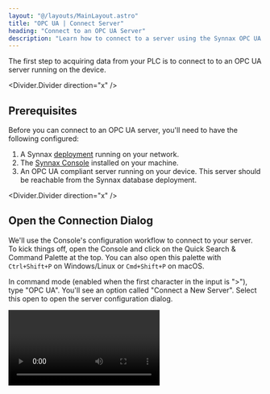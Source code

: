 ```yaml
---
layout: "@/layouts/MainLayout.astro"
title: "OPC UA | Connect Server"
heading: "Connect to an OPC UA Server"
description: "Learn how to connect to a server using the Synnax OPC UA driver."
---
```


The first step to acquiring data from your PLC is to connect to to an OPC UA server 
running on the device. 

<Divider.Divider direction="x" />

## Prerequisites

Before you can connect to an OPC UA server, you'll need to have the following configured:

1. A Synnax [deployment](/reference/cluster/quick-start) running on your network.
2. The [Synnax Console](/reference/console/get-started) installed on your machine.
3. An OPC UA compliant server running on your device. This server should be reachable 
from the Synnax database deployment.

<Divider.Divider direction="x" />

## <StepText level="h2" step={1}>Open the Connection Dialog</StepText>

We'll use the Console's configuration workflow to connect to your server. To kick things off,
open the Console and click on the Quick Search & Command Palette at the top. You can also
open this palette with `Ctrl+Shift+P` on Windows/Linux or `Cmd+Shift+P` on macOS.

In command mode (enabled when the first character in the input is ">"), type "OPC UA".
You'll see an option called "Connect a New Server". Select this open to open the server 
configuration dialog.

<Video client:only="react" id="device-drivers/opcua/opcua-open-connect" />

<Divider.Divider direction="x" />

## <StepText level="h2" step={2}>Configure the Connection</StepText>

The dialog will prompt you to enter the connection parameters to your server. Here's
a reference for each of the fields you'll need to fill:

<Table>
    <thead>
        <tr>
            <th>Field</th>
            <th>Description</th>
        </tr>
    </thead>
    <tbody>
        <tr>
            <td>Name</td>
            <td>A human-readbale name for your server. We'll use this to identify and manage the server in the Console.</td>
        </tr>
        <tr>
            <td>Endpoint</td>
            <td>The endpoint URL for your server. This should be it's reachable address on the network, and typicaly begins with `opc.tcp://`.</td>
        </tr>
        <tr>
            <td>Username</td>
            <td>The username to use when connecting to the server. This is optional and can be left blank.</td>
        </tr>
        <tr>
            <td>Password</td>
            <td>The password to use when connecting to the server. This is optional and can be left blank.</td>
        </tr>
    </tbody>
</Table>

### <StepText level="h3" step={2.1}>Test the Connection</StepText>

Before moving on to the next step, make sure to use the "Test Connection" button to 
verify that the Console can connect to the server. Here's a quick video to show you how
to do this:

<Video client:only="react" id="device-drivers/opcua/opcua-connect-server" />

<Divider.Divider direction="x" />

After you've successfully connected the server, hit "Next" to continue to the next step
in the workflow. 

## <StepText level="h2" step={3}>Create Synnax Channels</StepText>

The next step in the workflow is to create the channels in the Synnax database that 
correspond to the nodes on your server. Synnax will automatically scan your server for
nodes and present them as a list along with their data types, paths, and browsable names.

### <StepText level="h3" step={3.1}>Identify Sampling Groups</StepText>

Channels in the configuration dialog are organized into **sampling groups**. Each group
has a special Index channel that is used to store the timetamps for the samples recorded
by each channel in the group. Indexes are identified by a green 
<span style={{color: "var(--pluto-secondary-z)"}}>Index</span> badge underneath their data type.

The important rule to remember is that **all channels in a group must be sampled together**.
For example, if you have a `temperature` and a `pressure` channel in the same group, both
channels must be sample at the same rate. It's not possible to sample `temperature` at 
1KHz and `pressure` at 10Hz in the same group.

It is possible, however, to disable sampling for a channel when configuring a [task](/reference/device-drivers/opcua/read-task).
For example, you could read from the `temperature` channel without reading from the `pressure` channel.
As long as you don't write to two different channels with the same index at the same time,
Synnax is happy.

We've automatically placed all detected channels into a single group. To create additional
sampling groups, click the `+` button in the groups section of the dialog. You can then drag
and drop channels between groups to organize them as needed.

By default, we place all of the channnels into a single sample sampling group. You 
can create additional groups by using the `+` button in the groups section of the 
configuration dialog. Then, drag and drop channels between groups to organize them as
needed.

<Note variant="info">
When in doubt, separate channels into different groups. Although it incurs a performance
and storage overhead to store the timestamps for each group, it provides a higher degree
of flexibility in the future.
</Note>

<Video client:only="react" id="device-drivers/opcua/opcua-configure-sampling-groups" />

### <StepText level="h3" step={3.2}>Remove Undesired Channels</StepText>

If you have channels that you don't want to create in Synnax, simply select them (using 
standard `Shift` and `Ctrl`/`Cmd` modifiers), right click, and select "Remove". This will
remove the channel from the list and prevent it from being created in the database.

<Video client:only="react" id="device-drivers/opcua/opcua-configure-remove-channels" />

### <StepText level="h3" step={3.3}>Edit Channel Properties</StepText>

To edit the properties of a channel, simply select it and it's properties will appear in
the bottom panel. Feel free to adjust the name, data type, and corresponding node as 
needed. 

<Video client:only="react" id="device-drivers/opcua/opcua-configure-channel-props" />

<Note variant="warning">
Be careful when changing the data type of the channel. Some data types will not have 
the sufficient precision to store the data from your node. If you're ok with the
loss of precision, Synnax will automatically convert the data to the new type when 
it reads from the OPC UA server.
</Note>


### <StepText level="h3" step={3.4}>Correctly Configure Indexes</StepText>

By default, we add a generically named `Time` index to each group (we recommend renaming
this to something more specific such as `my_opc_server_g1_time`). By default, this index
will have its timestamps generated by the Synnax driver instead of reading them from
the OPC UA server. This works for low-timing precision applications.

For high data rates and precise applications, we recommend reading timing information 
from the server, delete this channel, find the corect node you'd like to read 
timestamps from, and toggle the switch in its properties to mark it as an index.

Synnax stores timestamps as 64-bit precision integers in nanoseconds from the unix epoch in UTC.
We recommend using OPC UA's `DateTime` data type for timestamps. We'll automatically convert
these values to the correct format when we read them from the server. It's also possible to use
`Int64` or `UInt64` data types, but you'll need to ensure that the server records the timstamps
in the correct format.

<Video client:only="react" id="device-drivers/opcua/opcua-configure-edit-index" />

<Divider.Divider direction="x" />

## Considerations for High Data Rates 

For most use cases, Synnax is configured to read data from your server in single sample
batches. Depending on the PLC, OPC UA Server, and network configuration, this configuration
works well for applications up to 250Hz. 

For higher data rates, we recommend configuring your server to expose data in arrays. 
Synnax can then read these arrays in as 'chunks', reading many samples with a single 
request. We've successfully tested this configuration up to 10KHz. Correclty setting
up your PLC to record data in an array based configuration is more complicated. Here's
how to do it.

### <StepText level="h3" step={3.5}>Configure Channels for Array Nodes</StepText>

In your PLC software, configure your OPC UA server to expose arrays of samples as nodes
as opposed to single samples. We recommend the length of these arrays to be a multiple 
between 20 and 30 times smaller than your desired sampling rates. For example, if you 
want to sample at 1KHz, we recommend setting the array length to 33 samples (1000/30). 
This means that Synnax will read 33 samples in a batch, streaming them at a rate of 
33Hz for visualization and real-time analysis.

For array based sampling to work correctly, **all nodes in the sampling group must be 
array nodes, and all nodes in the group must have the same length**.

### <StepText level="h3" step={3.6}>Timing Considerations</StepText>

When using array based sampling, we highly recommend reading the timestamps from the OPC
UA server. Synnax cannot determine the correct timestamps for each sample in the array,
and will interpolate based on the time of the request and the data rate. 

We recommend setting up a node containing an array of `DateTime` values, and marking
that as your index for the sampling group. Here's an example configuration for high 
sampling from two data channels and a timestamp channel:

<Image client:only="react" id="device-drivers/opcua/opcua-high-rate-example-config" />

<Divider.Divider direction="x" />

## <StepText level="h2" step={4}>Confirm</StepText>

After you've defined your sampling groups, hit "Next" to move to the configuration dialog.
Once you're ready to proceed, hit "Configure" and Synnax will create the channels in the
database. Once that process completes, press "Done" to close the dialog.

<Divider.Divider direction="x" />

## Next Steps

Now that you've connected to your server and created channels, it's time to set up 
data acqusition tasks. We recommend starting with the [Read Task](/reference/device-drivers/opcua/read-task)
to read data from your server.